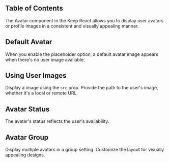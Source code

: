 

## Table of Contents

The Avatar component in the Keep React allows you to display user avatars or profile images in a consistent and visually appealing manner.

## Default Avatar

When you enable the placeholder option, a default avatar image appears when there's no user image available.

<CodeHighlightPreview code={DefaultAvatarCode}>
  <DefaultAvatar />
</CodeHighlightPreview>

## Using User Images

Display a image using the `src` prop. Provide the path to the user's image, whether it's a local or remote URL.

<CodeHighlightPreview code={ImageOfAvatarCode}>
  <ImageOfAvatar />
</CodeHighlightPreview>

## Avatar Status

The avatar's status reflects the user's availability.

<CodeHighlightPreview code={StatusOfAvatarCode}>
  <StatusOfAvatar />
</CodeHighlightPreview>

## Avatar Group

Display multiple avatars in a group setting. Customize the layout for visually appealing designs.

<CodeHighlightPreview code={AvatarGroupCode}>
  <AvatarGroupComponent />
</CodeHighlightPreview>

